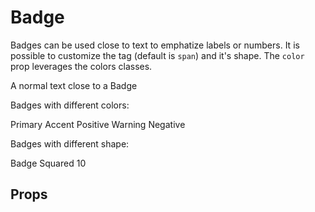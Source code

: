 

<Meta title="Components/Badge" component={Badge} />

# Badge

Badges can be used close to text to emphatize labels or numbers.
It is possible to customize the tag (default is `span`) and it's shape.
The `color` prop leverages the colors classes.

<Preview>
    <Story name="Default">
        <div>
            A normal text close to a <Badge>Badge</Badge>
        </div>
    </Story>
</Preview>

Badges with different colors:

<Preview>
    <Story name="Colored badges">
        <div>
            <Badge color="primary">Primary</Badge>
            <Badge color="accent">Accent</Badge>
            <Badge color="positive">Positive</Badge>
            <Badge color="warning">Warning</Badge>
            <Badge color="negative">Negative</Badge>
        </div>
    </Story>
</Preview>

Badges with different shape:

<Preview>
    <Story name="Different shapes">
        <div>
            <Badge color="primary">Badge</Badge>
            <Badge color="accent" type="squared">
                Squared
            </Badge>
            <Badge color="positive" type="circular">
                10
            </Badge>
        </div>
    </Story>
</Preview>

## Props

<Props of={Badge} />
